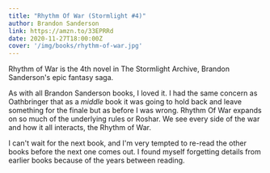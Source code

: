 ```yaml
---
title: "Rhythm Of War (Stormlight #4)"
author: Brandon Sanderson
link: https://amzn.to/33EPRRd
date: 2020-11-27T18:00:00Z
cover: '/img/books/rhythm-of-war.jpg'
---
```


Rhythm of War is the 4th novel in The Stormlight Archive, Brandon Sanderson's epic fantasy saga.

As with all Brandon Sanderson books, I loved it. I had the same concern as Oathbringer that as a _middle_ book it was going to hold back and leave something for the finale but as before I was wrong. Rhythm Of War expands on so much of the underlying rules or Roshar. We see every side of the war and how it all interacts, the Rhythm of War.

I can't wait for the next book, and I'm very tempted to re-read the other books before the next one comes out. I found myself forgetting details from earlier books because of the years between reading.